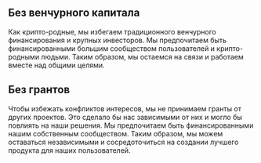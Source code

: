 ## Без венчурного капитала

<div className="h-2"/>

Как крипто-родные, мы избегаем традиционного венчурного финансирования и крупных инвесторов. Мы предпочитаем быть финансированными большим сообществом пользователей и крипто-родными людьми. Таким образом, мы остаемся на связи и работаем вместе над общими целями.

<div className="h-4"/>

## Без грантов

<div className="h-2"/>

Чтобы избежать конфликтов интересов, мы не принимаем гранты от других проектов. Это сделало бы нас зависимыми от них и могло бы повлиять на наши решения. Мы предпочитаем быть финансированными нашим собственным сообществом. Таким образом, мы можем оставаться независимыми и сосредоточиться на создании лучшего продукта для наших пользователей.

